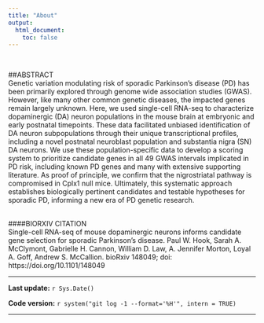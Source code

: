 ```yaml
---
title: "About"
output:
  html_document:
    toc: false
---
```

<br>

##ABSTRACT  
Genetic variation modulating risk of sporadic Parkinson’s disease (PD) has been primarily explored through genome wide association studies (GWAS). However, like many other common genetic diseases, the impacted genes remain largely unknown. Here, we used single-cell RNA-seq to characterize dopaminergic (DA) neuron populations in the mouse brain at embryonic and early postnatal timepoints. These data facilitated unbiased identification of DA neuron subpopulations through their unique transcriptional profiles, including a novel postnatal neuroblast population and substantia nigra (SN) DA neurons. We use these population-specific data to develop a scoring system to prioritize candidate genes in all 49 GWAS intervals implicated in PD risk, including known PD genes and many with extensive supporting literature. As proof of principle, we confirm that the nigrostriatal pathway is compromised in Cplx1 null mice. Ultimately, this systematic approach establishes biologically pertinent candidates and testable hypotheses for sporadic PD, informing a new era of PD genetic research.  
<br>

####BIORXIV CITATION  
Single-cell RNA-seq of mouse dopaminergic neurons informs candidate gene selection for sporadic Parkinson's disease. Paul W. Hook, Sarah A. McClymont, Gabrielle H. Cannon, William D. Law, A. Jennifer Morton, Loyal A. Goff, Andrew S. McCallion. bioRxiv 148049; doi: https://doi.org/10.1101/148049

***

**Last update:** `r Sys.Date()`

**Code version:** `r system("git log -1 --format='%H'", intern = TRUE)`

***

